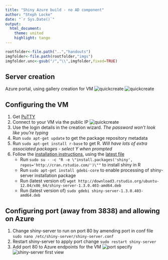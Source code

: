 ```yaml
---
title: "Shiny Azure build - no AD component"
author: "Steph Locke"
date: "`r Sys.Date()`"
output:
  html_document:
    theme: united
    highlight: tango
---
```


```r
rootfolder<-file.path("..","handouts")
imgfolder<-file.path(rootfolder,"imgs")
imgfolder.unc<-gsub("/","\\",imgfolder,fixed=TRUE)
```

## Server creation
Azure portal, using gallery creation for VM
![quickcreate](`r paste0(imgfolder.unc,"\\azure-OS.png")`)
![quickcreate](`r paste0(imgfolder.unc,"\\azure-OSpassword.png")`)

## Configuring the VM
1. Get [PuTTY](http://the.earth.li/~sgtatham/putty/latest/x86/putty.exe)
2. Connect to your VM via the public IP
![quickcreate](`r paste0(imgfolder.unc,"\\putty-connection.png")`)
3. Use the login details in the creation wizard. *The password won't look like you're typing*
3. Run `sudo apt-get update` to get the package repository metadata
4. Run `sudo apt-get install r-base` to get R. *Will have lots of extra associated packages - select Y when prompted*
5. Follow the [installation instructions](http://rstudio.github.io/shiny-server/latest/), using the [latest file](http://www.rstudio.com/products/shiny/download-server/)
    + Run `sudo su - -c "R -e \"install.packages('shiny', repos='http://cran.rstudio.com/')\""` to install shiny in R
    + Run `sudo apt-get install gdebi-core` to enable processing of shiny-server installation package
    + Run (latest version of) `wget http://download3.rstudio.org/ubuntu-12.04/x86_64/shiny-server-1.3.0.403-amd64.deb`
    + Run (latest version of) `sudo gdebi shiny-server-1.3.0.403-amd64.deb`

## Configuring port (away from 3838) and allowing on Azure
1. Change shiny-server to run on port 80 by amending port in conf file `sudo nano /etc/shiny-server/shiny-server.conf`
2. Restart shiny-server to apply port change `sudo restart shiny-server`
3. Add port 80 to Azure endpoints for the VM
![port specify](`r paste0(imgfolder.unc,"\\azure-endpoint.png")`)
![shiny-server first view](`r paste0(imgfolder.unc,"\\shiny-server.png")`)